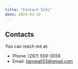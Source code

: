 ```yaml
---
title: "Contact Info"
date: 2024-03-10
---
```


## Contacts
You can reach me at:

* Phone: (267) 559-3059
* Email: <liamwall33@gmail.com>


